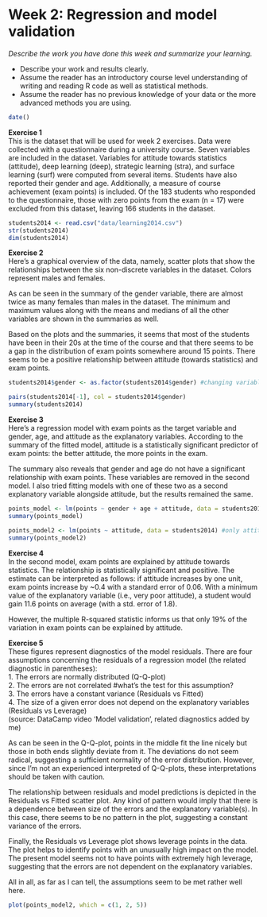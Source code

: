 # Week 2: Regression and model validation

*Describe the work you have done this week and summarize your learning.*

- Describe your work and results clearly. 
- Assume the reader has an introductory course level understanding of writing and reading R code as well as statistical methods.
- Assume the reader has no previous knowledge of your data or the more advanced methods you are using.

```r
date()
```

**Exercise 1**  
This is the dataset that will be used for week 2 exercises. Data were collected with a questionnaire during a university course. Seven variables are included in the dataset. Variables for attitude towards statistics (attitude), deep learning (deep), strategic learning (stra), and surface learning (surf) were computed from several items. Students have also reported their gender and age. Additionally, a measure of course achievement (exam points) is included. Of the 183 students who responded to the questionnaire, those with zero points from the exam (n = 17) were excluded from this dataset, leaving 166 students in the dataset.
```r
students2014 <- read.csv("data/learning2014.csv")
str(students2014)
dim(students2014)
```

**Exercise 2**  
Here's a graphical overview of the data, namely, scatter plots that show the relationships between the six non-discrete variables in the dataset. Colors represent males and females.

As can be seen in the summary of the gender variable, there are almost twice as many females than males in the dataset. The minimum and maximum values along with the means and medians of all the other variables are shown in the summaries as well.

Based on the plots and the summaries, it seems that most of the students have been in their 20s at the time of the course and that there seems to be a gap in the distribution of exam points somewhere around 15 points. There seems to be a positive relationship between attitude (towards statistics) and exam points.
```r
students2014$gender <- as.factor(students2014$gender) #changing variable type from character to factor so that it can be used in the visualization

pairs(students2014[-1], col = students2014$gender)
summary(students2014)
```

**Exercise 3**  
Here's a regression model with exam points as the target variable and gender, age, and attitude as the explanatory variables. According to the summary of the fitted model, attitude is a statistically significant predictor of exam points: the better attitude, the more points in the exam.

The summary also reveals that gender and age do not have a significant relationship with exam points. These variables are removed in the second model. I also tried fitting models with one of these two as a second explanatory variable alongside attitude, but the results remained the same.

```r
points_model <- lm(points ~ gender + age + attitude, data = students2014) #gender, age, and attitude as explanatory variables
summary(points_model)

points_model2 <- lm(points ~ attitude, data = students2014) #only attitude as an explanatory variable
summary(points_model2)
```

**Exercise 4**  
In the second model, exam points are explained by attitude towards statistics. The relationship is statistically significant and positive. The estimate can be interpreted as follows: if attitude increases by one unit, exam points increase by ~0.4 with a standard error of 0.06. With a minimum value of the explanatory variable (i.e., very poor attitude), a student would gain 11.6 points on average (with a std. error of 1.8).

However, the multiple R-squared statistic informs us that only 19% of the variation in exam points can be explained by attitude.

**Exercise 5**  
These figures represent diagnostics of the model residuals. There are four assumptions concerning the residuals of a regression model (the related diagnostic in parentheses):  
1. The errors are normally distributed (Q-Q-plot)  
2. The errors are not correlated #what's the test for this assumption?  
3. The errors have a constant variance (Residuals vs Fitted)  
4. The size of a given error does not depend on the explanatory variables (Residuals vs Leverage)  
(source: DataCamp video 'Model validation', related diagnostics added by me)

As can be seen in the Q-Q-plot, points in the middle fit the line nicely but those in both ends slightly deviate from it. The deviations do not seem radical, suggesting a sufficient normality of the error distribution. However, since I'm not an experienced interpreted of Q-Q-plots, these interpretations should be taken with caution.

The relationship between residuals and model predictions is depicted in the Residuals vs Fitted scatter plot. Any kind of pattern would imply that there is a dependence between size of the errors and the explanatory variable(s). In this case, there seems to be no pattern in the plot, suggesting a constant variance of the errors.

Finally, the Residuals vs Leverage plot shows leverage points in the data. The plot helps to identify points with an unusually high impact on the model. The present model seems not to have points with extremely high leverage, suggesting that the errors are not dependent on the explanatory variables.

All in all, as far as I can tell, the assumptions seem to be met rather well here.

```r
plot(points_model2, which = c(1, 2, 5))
```